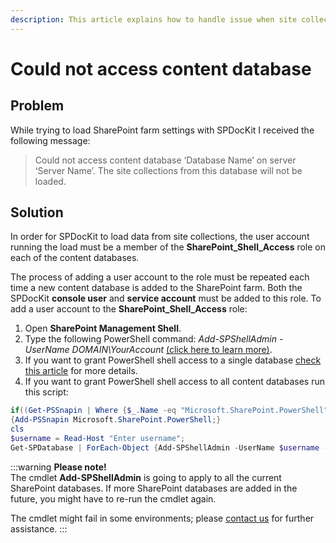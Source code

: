 ```yaml
---
description: This article explains how to handle issue when site collection load is not working properly.
---
```



# Could not access content database

## Problem

While trying to load SharePoint farm settings with SPDocKit I received the following message:

> Could not access content database ‘Database Name’ on server ‘Server Name’. The site collections from this database will not be loaded.

## Solution

In order for SPDocKit to load data from site collections, the user account running the load must be a member of the **SharePoint\_Shell\_Access** role on each of the content databases.

The process of adding a user account to the role must be repeated each time a new content database is added to the SharePoint farm. Both the SPDocKit **console user** and **service account** must be added to this role. To add a user account to the **SharePoint\_Shell\_Access** role:

1. Open **SharePoint Management Shell**.
2. Type the following PowerShell command: _Add-SPShellAdmin -UserName DOMAIN\YourAccount_ [(click here to learn more)](https://technet.microsoft.com/en-us/library/ff607596.aspx).
3. If you want to grant PowerShell shell access to a single database [check this article](https://technet.microsoft.com/en-us/library/ff607596.aspx) for more details.
4. If you want to grant PowerShell shell access to all content databases run this script:

<DownloadButton 
  href="/spdockit/download/configure-spshelladmin.zip"
  filename="Configure-SPShellAdmin.zip"
  fileSize="5.69 KB"
  fileType="zip"
  description="PowerShell script to grant shell access to all content databases"
/>

```powershell
if((Get-PSSnapin | Where {$_.Name -eq "Microsoft.SharePoint.PowerShell"})-eq $null)
{Add-PSSnapin Microsoft.SharePoint.PowerShell;}
cls
$username = Read-Host "Enter username";
Get-SPDatabase | ForEach-Object {Add-SPShellAdmin -UserName $username -database $_.Id}
```

:::warning
**Please note!**  
The cmdlet **Add-SPShellAdmin** is going to apply to all the current SharePoint databases. If more SharePoint databases are added in the future, you might have to re-run the cmdlet again.

The cmdlet might fail in some environments; please [contact us](https://www.spdockit.com/support/contact-us/) for further assistance.
:::

